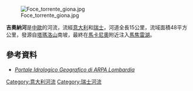 {{Coord|46.039008|N|8.732505|E|display=title}}
[[Image:Foce_torrente_giona.jpg|right]]

'''吉奧納河'''是[[中歐|中歐]]的河流，流經[[意大利|意大利]]和[[瑞士|瑞士]]，河道全長15公里，流域面積48平方公里，發源自[[塔瑪洛山|塔瑪洛山]]南坡，最終在[[馬卡尼奧|馬卡尼奧]]附近注入[[馬焦雷湖|馬焦雷湖]]。

==參考資料==
* [http://idro.arpalombardia.it/pmapper-4.0/map.phtml ''Portale Idrologico Geografico di ARPA Lombardia''] {{Wayback|url=http://idro.arpalombardia.it/pmapper-4.0/map.phtml |date=20210121233644 }}

{{Italy-geo-stub}}
{{Switzerland-geo-stub}}
[[Category:意大利河流|Category:意大利河流]]
[[Category:瑞士河流|Category:瑞士河流]]